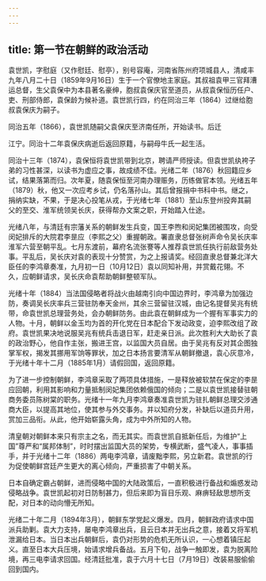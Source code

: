 ```yaml
---
---
---
```

title: 第一节在朝鲜的政治活动
---



袁世凯，字慰庭（又作慰廷、慰亭），别号容庵，河南省陈州府项城县人，清咸丰九年八月二十日（1859年9月16日）生于一个官僚地主家庭。其叔祖袁甲三官拜漕运总督，生父袁保中为本县著名豪绅，胞叔袁保庆官至道员，从叔袁保恒历任户、吏、刑部侍郎，袁保龄为候补道。袁世凯行四，约在同治三年（1864）过继给胞叔袁保庆为嗣子。

同治五年（1866），袁世凯随嗣父袁保庆至济南任所，开始读书。后迁

江宁。同治十二年袁保庆病逝后返回原籍，与嗣母牛氏一起生活。

同治十三年（1874），袁保恒将袁世凯带到北京，聘请严师授读。但袁世凯纨袴子弟的习性甚深，以读书为虚应之事，故成绩不佳。光绪二年（1876）秋回籍应乡试，结果落第而归。次年夏，随袁保恒至河南办理赈务，历练做官本领。光绪五年（1879）秋，他又一次应考乡试，仍名落孙山。其后曾报捐中书科中书。继之，捐纳实缺，不果，于是决心投笔从戎，于光绪七年（1881）至山东登州投奔其嗣父的至交、淮军统领吴长庆，获得帮办文案之职，开始踏入仕途。

光绪八年，与清廷有宗藩关系的朝鲜发生兵变，国王李煦和闵妃集团被围攻，向受闵妃排斥的大院君李昰应（李熙之父）重握朝政。署直隶总督张树声命令吴长庆率淮军六营至朝平乱。七月东渡前，幕府名流张謇等人推荐袁世凯任执行前敌营务处事。平乱后，吴长庆对袁的表现十分赞赏，为之上报请奖。经回直隶总督兼北洋大臣任的李鸿章奏准，九月初一日（10月12日）袁以同知补用，并赏戴花翎。不久，应朝鲜请求，吴长庆命袁帮助朝鲜整顿军队。

光绪十年（1884）当法国侵略者将战火由越南引向中国边界时，李鸿章为加强边防，奏调吴长庆率兵三营驻防奉天金州，其余三营留驻汉城，由记名提督吴兆有统带，命袁世凯总理营务处，会办朝鲜防务。由此袁在朝鲜成为一个握有军事实力的人物。十月，朝鲜以金玉均为首的开化党在日本配合下发动政变，迫李熙改组了政府。袁世凯果决地说服吴兆有统兵击退日军，赶走亲日派。此次胜利大大助长了袁的政治野心，他自作主张，搬进王宫，以监国大员自居。由于吴兆有反对其企图独掌军权，揭发其挪用军饷等罪状，加之日本扬言要清军从朝鲜撤退，袁心灰意冷，于光绪十年十二月（1885年1月）请假回国，返回原籍。

为了进一步控制朝鲜，李鸿章采取了两项具体措施，一是释放被软禁在保定的李昰应回朝，利用其影响和力量抵制闵妃集团依赖俄国的倾向；二是以袁世凯接替驻朝商务委员陈树棠的职务。光绪十一年九月李鸿章奏准袁世凯为驻扎朝鲜总理交涉通商大臣，以提高其地位，使其参与外交事务。并以知府分发，补缺后以道员升用，赏加三品衔。从此，他开始崭露头角，成为中外所知的人物。

清皇朝对朝鲜本来只有宗主之名，而无其实。而袁世凯自抵新任后，为维护“上国”尊严和“属邦体制”，时时摆出监国大员的架势，专横武断，盛气凌人，事事插手，并于光绪十二年（1886）两电李鸿章，请废黜李熙，另立新君。袁世凯的行为促使朝鲜宫廷产生更大的离心倾向，严重损害了中朝关系。

日本自确定霸占朝鲜，进而侵略中国的大陆政策后，一直积极进行备战和煽惑发动侵略战争。袁世凯起初对日防制甚力，但后来即为盲目乐观、麻痹轻敌思想所支配，对日本的动向懵无所知。

光绪二十年二月（1894年3月），朝鲜东学党起义爆发。四月，朝鲜政府请求中国派兵助剿。袁大力支持，屡电李鸿章出兵，且云日本并无出兵之意，接着又将军机泄漏给日本。当日本出兵朝鲜后，袁仍对形势的危机无所认识，一心想着镇压起义。直至日本大兵压境，始请求增兵备战。五月下旬，战争一触即发，袁为脱离险境，再三电李请求回国。经清廷批准，袁于六月十七日（7月19日）改装易服偷偷回到国内。